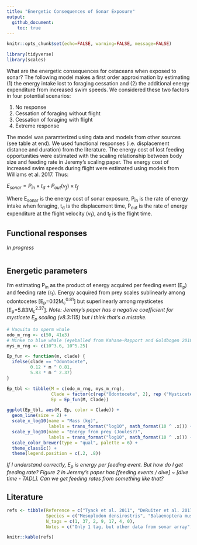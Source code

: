 ```yaml
---
title: "Energetic Consequences of Sonar Exposure"
output:
  github_document:
    toc: true
---
```


```r
knitr::opts_chunk$set(echo=FALSE, warning=FALSE, message=FALSE)
```

```r
library(tidyverse)
library(scales)
```

What are the energetic consequences for cetaceans when exposed to sonar? The following model makes a first order approximation by estimating (1) the energy intake lost to foraging cessation and (2) the additional energy expenditure from increased swim speeds. We considered these two factors in four potential scenarios: 

1. No response
2. Cessation of foraging without flight
3. Cessation of foraging with flight
4. Extreme response

The model was paramterized using data and models from other sources (see table at end). We used functional responses (i.e. displacement distance and duration) from the literature. The energy cost of lost feeding opportunities were estimated with the scaling relationship between body size and feeding rate in Jeremy's scaling paper. The energy cost of increased swim speeds during flight were estimated using models from Williams et al. 2017. Thus:

$E_{sonar} = P_{in} \times t_d + P_{out}(v_f) \times t_f$

Where E~sonar~ is the energy cost of sonar exposure, P~in~ is the rate of energy intake when foraging, t~d~ is the displacement time, P~out~ is the rate of energy expenditure at the flight velocity (v~f~), and t~f~ is the flight time.

## Functional responses

*In progress*

```r

```

## Energetic parameters

I'm estimating P~in~ as the product of energy acquired per feeding event (E~p~) and feeding rate (r~f~). Energy acquired from prey scales sublinearly among odontocetes [E~p~=0.12M~c~^0.81^] but superlinearly among mysticetes [E~p~=5.83M~c~^2.37^]. *Note: Jeremy's paper has a negative coefficient for mysticete E~p~ scaling (v8.3:115) but I think that's a mistake.*

```r
# Vaquita to sperm whale
odo_m_rng <- c(50, 41e3)
# Minke to blue whale (eyeballed from Kahane-Rapport and Goldbogen 2018, Fig 2)
mys_m_rng <- c(10^3.6, 10^5.25)

Ep_fun <- function(m, clade) {
  ifelse(clade == "Odontocete", 
         0.12 * m ^ 0.81, 
         5.83 * m ^ 2.37)
}

Ep_tbl <- tibble(M = c(odo_m_rng, mys_m_rng),
                 Clade = factor(c(rep("Odontocete", 2), rep ("Mysticete", 2))),
                 Ep = Ep_fun(M, Clade))

ggplot(Ep_tbl, aes(M, Ep, color = Clade)) + 
  geom_line(size = 2) +
  scale_x_log10(name = "Mass (kg)",
                labels = trans_format("log10", math_format(10 ^ .x))) +
  scale_y_log10(name = "Energy from prey (Joules?)",
                labels = trans_format("log10", math_format(10 ^ .x))) +
  scale_color_brewer(type = "qual", palette = 6) +
  theme_classic() +
  theme(legend.position = c(.2, .8))
```

*If I understand correctly, E~p~ is energy per feeding event. But how do I get feeding rate? Figure 2 in Jeremy's paper has [feeding events / dive] ~ [dive time - TADL]. Can we get feeding rates from something like that?*

## Literature
```r
refs <- tibble(Reference = c("Tyack et al. 2011", "DeRuiter et al. 2017", "DeRuiter et al. 2013", "Friedlaender et al. 2016", "Goldbogen et al. 2013", "Kvadsheim et al. 2017", "Southall et al. 2019"),
               Species = c("Mesoplodon densirostris", "Balaenoptera musculus", "Ziphius cavirostris", "Balaenoptera musculus", "Balaenoptera musculus", "Balaenoptera acutorostrata", "Ziphius cavirostris"),
               N_tags = c(1, 37, 2, 9, 17, 4, 0),
               Notes = c("Only 1 tag, but other data from sonar array", "How did the transition probability from deep feeding to other states change in CEEs?", "Reduced time foraging in response to proximal sonar, but not distant", "Includes prey data", "Basis for Friedlaender et al. 2016 and DeRuiter et al. 2017", "SoCal + Norway. 1 CEE + 1 control in each location", "Prey distribution in SoCal sonar array"))

knitr::kable(refs)
```
